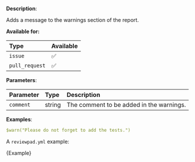 
**Description**:

Adds a message to the warnings section of the report.

**Available for:**

| Type           | Available |
| :------------- | :-------- |
| `issue`        | ✅        |
| `pull_request` | ✅        |

**Parameters**:

| Parameter  | Type    | Description                               |
| :--------- | :------ | :---------------------------------------- |
| `comment`  | string  | The comment to be added in the warnings.  |

**Examples**:

```yml
$warn("Please do not forget to add the tests.")
```

A `reviewpad.yml` example:

<CodeBlock language="yml">{Example}</CodeBlock>
